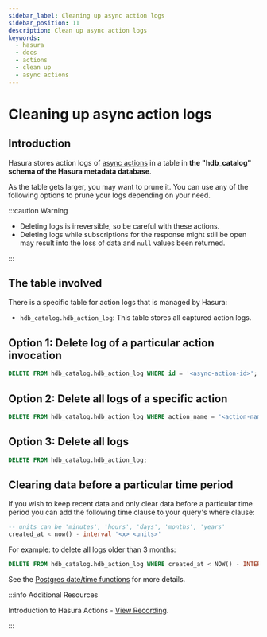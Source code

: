 ```yaml
---
sidebar_label: Cleaning up async action logs
sidebar_position: 11
description: Clean up async action logs
keywords:
  - hasura
  - docs
  - actions
  - clean up
  - async actions
---
```


# Cleaning up async action logs

## Introduction

Hasura stores action logs of [async actions](/graphql/core/actions/async-actions.mdx) in a table
in **the "hdb_catalog" schema of the Hasura metadata database**.

As the table gets larger, you may want to prune it. You can use any of the following options to prune your logs depending on
your need.

:::caution Warning

- Deleting logs is irreversible, so be careful with these actions.
- Deleting logs while subscriptions for the response might still be
  open may result into the loss of data and `null` values been
  returned.

:::

## The table involved

There is a specific table for action logs that is managed by Hasura:

- `hdb_catalog.hdb_action_log`: This table stores all captured action logs.

## Option 1: Delete log of a particular action invocation

```sql
DELETE FROM hdb_catalog.hdb_action_log WHERE id = '<async-action-id>';
```

## Option 2: Delete all logs of a specific action

```sql
DELETE FROM hdb_catalog.hdb_action_log WHERE action_name = '<action-name>';
```

## Option 3: Delete all logs

```sql
DELETE FROM hdb_catalog.hdb_action_log;
```

## Clearing data before a particular time period

If you wish to keep recent data and only clear data before a particular time period
you can add the following time clause to your query's where clause:

```sql
-- units can be 'minutes', 'hours', 'days', 'months', 'years'
created_at < now() - interval '<x> <units>'
```

For example: to delete all logs older than 3 months:

```sql
DELETE FROM hdb_catalog.hdb_action_log WHERE created_at < NOW() - INTERVAL '3 months';
```

See the [Postgres date/time functions](https://www.postgresql.org/docs/current/functions-datetime.html) for more details.


:::info Additional Resources

Introduction to Hasura Actions - [View Recording](https://hasura.io/events/webinar/hasura-actions/?pg=docs&plcmt=body&cta=view-recording&tech=).

:::
